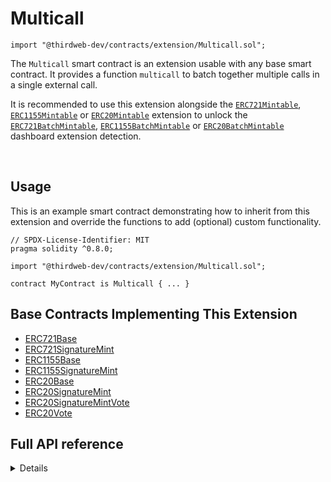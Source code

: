 
# Multicall

```solidity
import "@thirdweb-dev/contracts/extension/Multicall.sol";
```

The `Multicall` smart contract is an extension usable with any base smart contract. It provides a function `multicall` to batch together multiple calls in a single external call.

<Callout title="info" variant="info">

It is recommended to use this extension alongside the [`ERC721Mintable`](/solidity/extensions/erc721mintable), [`ERC1155Mintable`](/solidity/extensions/erc1155mintable) or [`ERC20Mintable`](/solidity/extensions/erc20mintable)
extension to unlock the [`ERC721BatchMintable`](/solidity/extensions/erc721batchmintable), [`ERC1155BatchMintable`](/solidity/extensions/erc1155batchmintable) or [`ERC20BatchMintable`](/solidity/extensions/erc20batchmintable) dashboard extension detection.

</Callout>

<br />

<GithubButtonLink href="https://github.com/thirdweb-dev/contracts/blob/main/contracts/extension/Multicall.sol" />

## Usage

This is an example smart contract demonstrating how to inherit from this extension and override the functions to add (optional) custom functionality.

```solidity
// SPDX-License-Identifier: MIT
pragma solidity ^0.8.0;

import "@thirdweb-dev/contracts/extension/Multicall.sol";

contract MyContract is Multicall { ... }
```

## Base Contracts Implementing This Extension

- [ERC721Base](/solidity/base-contracts/erc721base)
- [ERC721SignatureMint](/solidity/base-contracts/erc721signaturemint)
- [ERC1155Base](/solidity/base-contracts/erc1155base)
- [ERC1155SignatureMint](/solidity/base-contracts/erc1155signaturemint)
- [ERC20Base](/solidity/base-contracts/erc20base)
- [ERC20SignatureMint](/solidity/base-contracts/erc20signaturemint)
- [ERC20SignatureMintVote](/solidity/base-contracts/erc20signaturemintvote)
- [ERC20Vote](/solidity/base-contracts/erc20vote)

## Full API reference

<Details summary="multicall">
<div>

```solidity
function multicall(bytes[] calldata data) external virtual override returns (bytes[] memory results);
```

- Receives and executes a batch of function calls on the contract.
- Parameter `data`: The bytes data that makes up the batch of function calls to execute.
- Return value `results`: The bytes data that makes up the result of the batch of function calls executed.

</div>
</Details>
